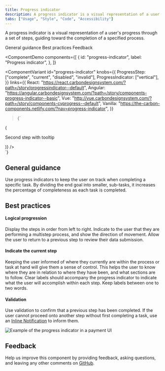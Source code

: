 ```yaml
---
title: Progress indicator
description: A progress indicator is a visual representation of a user's progress through a set of steps, guiding toward the completion of a specified process.
tabs: ["Usage", "Style", "Code", "Accessibility"]
---
```


<PageDescription>

A progress indicator is a visual representation of a user's progress through a set of steps, guiding toward the completion of a specified process.

</PageDescription>

<AnchorLinks>

<AnchorLink>General guidance</AnchorLink>
<AnchorLink>Best practices</AnchorLink>
<AnchorLink>Feedback</AnchorLink>

</AnchorLinks>

<ComponentDemo
  components={[
    {
      id: "progress-indicator",
      label: "Progress indicator",
    },
  ]}
>
  <ComponentVariant
    id="progress-indicator"
    knobs={{
      ProgressStep: ["complete", "current", "disabled", "invalid"],
      ProgressIndicator: ["vertical"],
    }}
    links={{
      React:
        "https://react.carbondesignsystem.com/?path=/story/progressindicator--default",
      Angular:
        "https://angular.carbondesignsystem.com/?path=/story/components-progress-indicator--basic",
      Vue:
        "http://vue.carbondesignsystem.com/?path=/story/components-cvprogress--default",
      Vanilla:
        "https://the-carbon-components.netlify.com/?nav=progress-indicator",
    }}
  >{`
  <div className="some-container">
    <ProgressIndicator currentIndex={1}>
        <ProgressStep
          label="First step"
          description="Step 1: Getting started with Carbon Design System"
        />
        <ProgressStep
          current
          label="Second step with tooltip"
          description="Step 2: Getting started with Carbon Design System"
          renderLabel={() => (
            <Tooltip
              direction="bottom"
              showIcon={false}
              triggerClassName="bx--progress-label"
              triggerText="Second step with tooltip"
              tooltipId="tooltipId-0">
              <p>Second step with tooltip</p>
            </Tooltip>
          )}
        />
        <ProgressStep
          label="Third step"
          description="Step 3: Getting started with Carbon Design System"
          secondaryLabel="Optional label"
        />
        <ProgressStep
          invalid
          label="Fourth step"
          description="Step 4: Getting started with Carbon Design System"
        />
        <ProgressStep
          disabled
          label="Fifth step"
          description="Step 5: Getting started with Carbon Design System"
        />
      </ProgressIndicator>
  </div>
`}</ComponentVariant>
</ComponentDemo>

## General guidance

Use progress indicators to keep the user on track when completing a specific task. By dividing the end goal into smaller, sub-tasks, it increases the percentage of completeness as each task is completed.

## Best practices

#### Logical progression

Display the steps in order from left to right. Indicate to the user that they are performing a multistep process, and show the direction of movement. Allow the user to return to a previous step to review their data submission.

#### Indicate the current step

Keeping the user informed of where they currently are within the process or task at hand will give them a sense of control. This helps the user to know where they are in relation to where they have been, and what sections are to follow. Clear labels should accompany the progress indicator to indicate what the user will accomplish within each step. Keep labels between one to two words.

#### Validation

Use validation to confirm that a previous step has been completed. If the user cannot proceed onto another step without first completing a task, use an [Inline Notification](/components/notification/code#inline-notification) to inform them.

<Row>
<Column colLg={8}>

![Example of the progress indicator in a payment UI](images/progress-indicator-usage-1.png)

</Column>
</Row>

## Feedback

Help us improve this component by providing feedback, asking questions, and leaving any other comments on [GitHub](https://github.com/carbon-design-system/carbon-website/issues/new?assignees=&labels=feedback&template=feedback.md).
